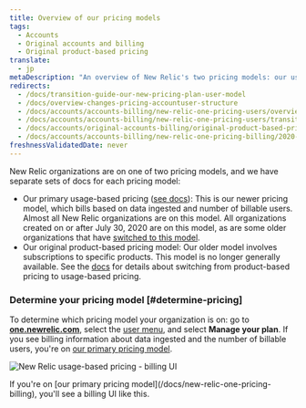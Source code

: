 ```yaml
---
title: Overview of our pricing models
tags:
  - Accounts
  - Original accounts and billing
  - Original product-based pricing
translate:
  - jp
metaDescription: "An overview of New Relic's two pricing models: our usage-based pricing model and our original pricing model."
redirects:
  - /docs/transition-guide-our-new-pricing-plan-user-model
  - /docs/overview-changes-pricing-accountuser-structure
  - /docs/accounts/accounts-billing/new-relic-one-pricing-users/overview-changes-pricing-accountuser-structure
  - /docs/accounts/accounts-billing/new-relic-one-pricing-users/transition-guide-new-pricing-plan
  - /docs/accounts/original-accounts-billing/original-product-based-pricing/transition-guide-new-pricing-user-changes
  - /docs/accounts/accounts-billing/new-relic-one-pricing-billing/2020-changes-pricing-user-model
freshnessValidatedDate: never
---
```



New Relic organizations are on one of two pricing models, and we have separate sets of docs for each pricing model:

* Our primary usage-based pricing ([see docs](/docs/new-relic-one-pricing-billing)): This is our newer pricing model, which bills based on data ingested and number of billable users. Almost all New Relic organizations are on this model. All organizations created on or after July 30, 2020 are on this model, as are some older organizations that have [switched to this model](/docs/accounts/original-accounts-billing/original-product-based-pricing/switch-new-models/). 
* Our original product-based pricing model: Our older model involves subscriptions to specific products. This model is no longer generally available. See the [docs](/docs/accounts/original-accounts-billing/original-product-based-pricing/switch-new-models/) for details about switching from product-based pricing to usage-based pricing. 

### Determine your pricing model [#determine-pricing]

To determine which pricing model your organization is on: go to <DoNotTranslate>**[one.newrelic.com](https://one.newrelic.com/all-capabilities)**</DoNotTranslate>, select the [user menu](/docs/accounts/accounts-billing/general-account-settings/intro-account-settings), and select <DoNotTranslate>**Manage your plan**</DoNotTranslate>. If you see billing information about data ingested and the number of billable users, you're on [our primary pricing model](/docs/accounts/accounts-billing/new-relic-one-pricing-billing/new-relic-one-pricing-billing).

<img
  title="new-relic-one-pricing-plan-billing-ui.png"
  alt="New Relic usage-based pricing - billing UI"
  src={accountsBillingUI}
/>

<figcaption>
  If you're on [our primary pricing model](/docs/new-relic-one-pricing-billing), you'll see a billing UI like this.
</figcaption>



